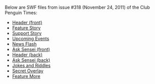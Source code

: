 Below are SWF files from issue #318 (November 24, 2011) of the Club Penguin Times:
*[[Media:News318HeaderFront.swf|Header (front)]]
*[[Media:News318FeatureStory.swf|Feature Story]]
*[[Media:News318SupportStory.swf|Support Story]]
*[[Media:News318UpcomingEvents.swf|Upcoming Events]]
*[[Media:News318NewsFlash.swf|News Flash]]
*[[Media:News318AskAuntArcticFront.swf|Ask Sensei (front)]]
*[[Media:News318HeaderBack.swf|Header (back)]]
*[[Media:News318AskAuntArcticBack.swf|Ask Sensei (back)]]
*[[Media:News318JokesAndRiddles.swf|Jokes and Riddles]]
*[[Media:News318SecretOverlay.swf|Secret Overlay]]
*[[Media:News318FeatureMore.swf|Feature More]]

